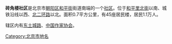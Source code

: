 {{Coord|39.9542972|116.4289373|source:GoogleMaps|display=title}}
'''砖角楼社区'''是北京市[[朝阳区_(北京市)|朝阳区]][[和平街|和平街]]街道南端的一个[[社区|社区]]。位于[[和平里北街|和平里北街]]以南、城铁沿线以西、[[北京二环路|北二环路]]以北。面积0.7平方公里，有45座居民楼，居民1.1万人。

辖区内有[[东土城路|东土城路]]、[[中国作家协会|中国作家协会]]。

[[Category:北京市地名|Category:北京市地名]]